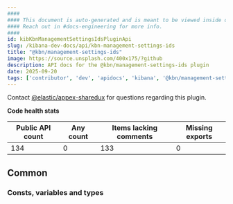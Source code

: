 ```yaml
---
####
#### This document is auto-generated and is meant to be viewed inside our experimental, new docs system.
#### Reach out in #docs-engineering for more info.
####
id: kibKbnManagementSettingsIdsPluginApi
slug: /kibana-dev-docs/api/kbn-management-settings-ids
title: "@kbn/management-settings-ids"
image: https://source.unsplash.com/400x175/?github
description: API docs for the @kbn/management-settings-ids plugin
date: 2025-09-20
tags: ['contributor', 'dev', 'apidocs', 'kibana', '@kbn/management-settings-ids']
---
```




Contact [@elastic/appex-sharedux](https://github.com/orgs/elastic/teams/appex-sharedux) for questions regarding this plugin.

**Code health stats**

| Public API count  | Any count | Items lacking comments | Missing exports |
|-------------------|-----------|------------------------|-----------------|
| 134 | 0 | 133 | 0 |

## Common

### Consts, variables and types
<DocDefinitionList data={kbnManagementSettingsIdsObj.common.misc}/>

